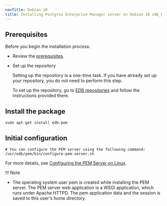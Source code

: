 ```yaml
---
navTitle: Debian 10
title: Installing Postgres Enterprise Manager server on Debian 10 x86_64
---
```


## Prerequisites

Before you begin the installation process:

- Review the [prerequisites](/pem/latest/installing_pem_server/pem_server_inst_linux/prerequisites/).

- Set up the repository

  Setting up the repository is a one-time task. If you have already set up your repository, you do not need to perform this step.

  To set up the repository, go to [EDB repositories](https://www.enterprisedb.com/repos-downloads) and follow the instructions provided there.

## Install the package

```shell
sudo apt-get install edb-pem
```

## Initial configuration

```shell
# You can configure the PEM server using the following command:
/usr/edb/pem/bin/configure-pem-server.sh
```

For more details, see [Configuring the PEM Server on Linux](/pem/latest/installing_pem_server/installing_on_linux/configuring_the_pem_server_on_linux/).

!!! Note

- The operating system user pem is created while installing the PEM server. The PEM server web application is a WSGI application, which runs under Apache HTTPD. The pem application data and the session is saved to this user's home directory.
